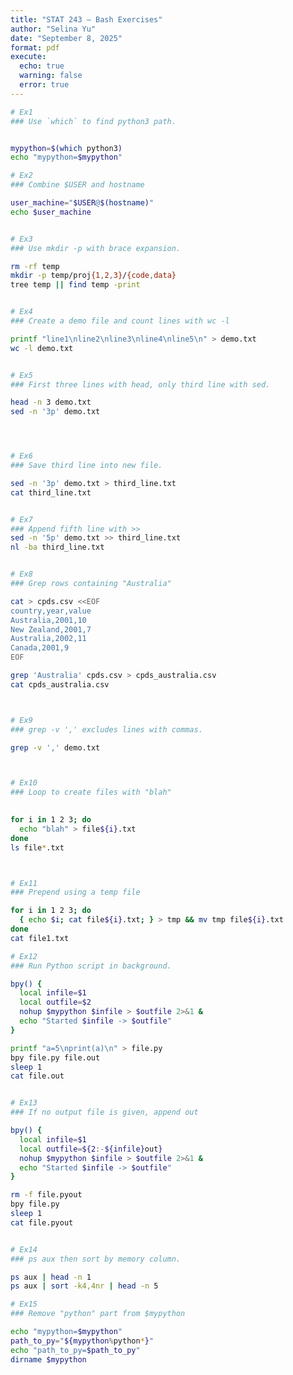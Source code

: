 ```yaml
---
title: "STAT 243 – Bash Exercises"
author: "Selina Yu"
date: "September 8, 2025"
format: pdf
execute:
  echo: true
  warning: false
  error: true
---
```

```bash
# Ex1
### Use `which` to find python3 path. 


mypython=$(which python3)
echo "mypython=$mypython"

# Ex2
### Combine $USER and hostname

user_machine="$USER@$(hostname)"
echo $user_machine


# Ex3
### Use mkdir -p with brace expansion.

rm -rf temp
mkdir -p temp/proj{1,2,3}/{code,data}
tree temp || find temp -print


# Ex4
### Create a demo file and count lines with wc -l

printf "line1\nline2\nline3\nline4\nline5\n" > demo.txt
wc -l demo.txt


# Ex5
### First three lines with head, only third line with sed.

head -n 3 demo.txt
sed -n '3p' demo.txt




# Ex6
### Save third line into new file.

sed -n '3p' demo.txt > third_line.txt
cat third_line.txt


# Ex7
### Append fifth line with >>
sed -n '5p' demo.txt >> third_line.txt
nl -ba third_line.txt


# Ex8
### Grep rows containing "Australia"

cat > cpds.csv <<EOF
country,year,value
Australia,2001,10
New Zealand,2001,7
Australia,2002,11
Canada,2001,9
EOF

grep 'Australia' cpds.csv > cpds_australia.csv
cat cpds_australia.csv



# Ex9
### grep -v ',' excludes lines with commas.

grep -v ',' demo.txt



# Ex10
### Loop to create files with "blah"
 

for i in 1 2 3; do
  echo "blah" > file${i}.txt
done
ls file*.txt



# Ex11
### Prepend using a temp file

for i in 1 2 3; do
  { echo $i; cat file${i}.txt; } > tmp && mv tmp file${i}.txt
done
cat file1.txt

# Ex12
### Run Python script in background.

bpy() {
  local infile=$1
  local outfile=$2
  nohup $mypython $infile > $outfile 2>&1 &
  echo "Started $infile -> $outfile"
}

printf "a=5\nprint(a)\n" > file.py
bpy file.py file.out
sleep 1
cat file.out


# Ex13
### If no output file is given, append out

bpy() {
  local infile=$1
  local outfile=${2:-${infile}out}
  nohup $mypython $infile > $outfile 2>&1 &
  echo "Started $infile -> $outfile"
}

rm -f file.pyout
bpy file.py
sleep 1
cat file.pyout


# Ex14
### ps aux then sort by memory column.

ps aux | head -n 1
ps aux | sort -k4,4nr | head -n 5

# Ex15
### Remove "python" part from $mypython

echo "mypython=$mypython"
path_to_py="${mypython%python*}"
echo "path_to_py=$path_to_py"
dirname $mypython
```

